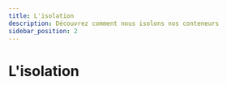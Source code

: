 ```yaml
---
title: L'isolation
description: Découvrez comment nous isolons nos conteneurs
sidebar_position: 2
---
```




# L'isolation


<ReactPlayer 
    muted={true}
    playing={true}
	  playsinline={true}
    loop={true}
    width='100%'
    height='100%'
    url='/img/gif-isolation-low.mp4'/>